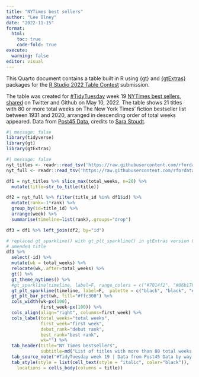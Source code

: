 ```yaml
---
title: "NYTimes best sellers"
author: "Lee Olney"
date: "2022-11-15"
format: 
  html:
    toc: true
    code-fold: true
execute: 
  warning: false
editor: visual
---
```


This Quarto document contains a table built in R using [{gt}](https://gt.rstudio.com/) and [{gtExtras}](https://jthomasmock.github.io/gtExtras/) packages for the [R Studio 2022 Table Contest](https://www.rstudio.com/blog/rstudio-table-contest-2022/) submission.

The table was created for [#TidyTuesday](https://github.com/rfordatascience/tidytuesday) week 19 [NYTimes best sellers](https://github.com/rfordatascience/tidytuesday/blob/master/data/2022/2022-05-10/readme.md), [shared](https://twitter.com/leeolney3/status/1523875516171833344) on Twitter and Github on May 10, 2022. The table shows 21 titles with 80 or more total weeks on The New York Times' fiction bestseller list between 1931 and 2020, arranged in descending order of total weeks appeared. Data from [Post45 Data](http://flavorsofcacao.com/chocolate_database.html), credits to [Sara Stoudt](https://github.com/rfordatascience/tidytuesday/issues/434).

```r
#| message: false
library(tidyverse)
library(gt)
library(gtExtras)
```

```r
#| message: false
nyt_titles <- readr::read_tsv('https://raw.githubusercontent.com/rfordatascience/tidytuesday/master/data/2022/2022-05-10/nyt_titles.tsv')
nyt_full <- readr::read_tsv('https://raw.githubusercontent.com/rfordatascience/tidytuesday/master/data/2022/2022-05-10/nyt_full.tsv')
```

```r
df1 = nyt_titles %>% slice_max(total_weeks, n=20) %>%
  mutate(title=str_to_title(title)) 

df2 = nyt_full %>% filter(title_id %in% df1$id) %>%
  mutate(rank=-1*rank) %>%
  group_by(id=title_id) %>%
  arrange(week) %>%
  summarise(timeline=list(rank),.groups="drop")

df3 = df1 %>% left_join(df2, by="id")
```

```r
# replaced gt_sparkline() with gt_plt_sparkline() in gtExtras version 0.4.4.9000
# amended title
df3 %>%
  select(-id) %>%
  mutate(wk = total_weeks) %>%
  relocate(wk,.after=total_weeks) %>%
  gt() %>%
  gt_theme_nytimes() %>%
  #gt_sparkline(timeline, label=F, range_colors = c("#7014f2", "#06b178"))
  gt_plt_sparkline(timeline, label=F,  palette = c("black", "black", "#7014f2", "#06b178", "lightgrey")) %>%
  gt_plt_bar_pct(wk, fill="#ffc300") %>%
  cols_width(wk~px(100),
             first_week~px(100)) %>%
  cols_align(align="right", columns=first_week) %>%
  cols_label(total_weeks="total weeks",
             first_week="first week",
             debut_rank="debut rank",
             best_rank="best rank",
             wk="") %>%
  tab_header(title="NY Times bestsellers",
             subtitle=md("List of titles with more than 80 total weeks on the ***The New York Times***' fiction bestseller list between 1931 and 2020, arranged in descending order of total weeks.")) %>%
  tab_source_note("#TidyTuesday week 19 | Data from Post45 Data by way of Sara Stoudt") %>%
  tab_style(style = list(cell_text(style = "italic", color="black")),
    locations = cells_body(columns = title))
```
